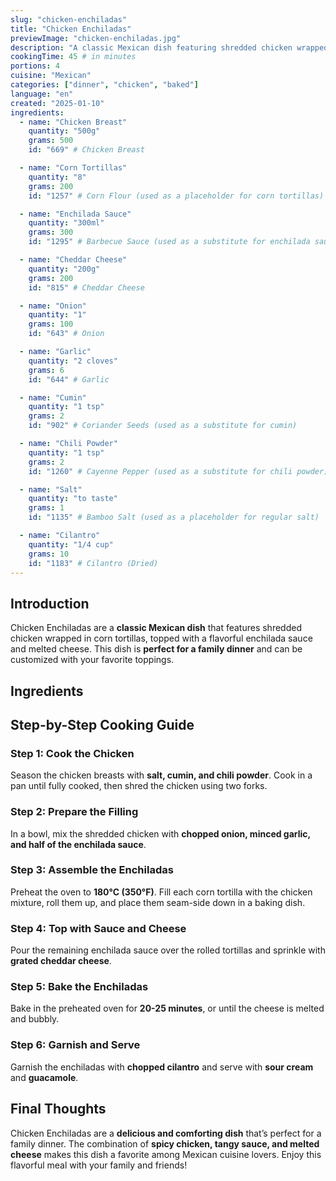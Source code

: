 ```yaml
---
slug: "chicken-enchiladas"
title: "Chicken Enchiladas"
previewImage: "chicken-enchiladas.jpg"
description: "A classic Mexican dish featuring shredded chicken wrapped in corn tortillas, topped with enchilada sauce and melted cheese."
cookingTime: 45 # in minutes
portions: 4
cuisine: "Mexican"
categories: ["dinner", "chicken", "baked"]
language: "en"
created: "2025-01-10"
ingredients:
  - name: "Chicken Breast"
    quantity: "500g"
    grams: 500
    id: "669" # Chicken Breast

  - name: "Corn Tortillas"
    quantity: "8"
    grams: 200
    id: "1257" # Corn Flour (used as a placeholder for corn tortillas)

  - name: "Enchilada Sauce"
    quantity: "300ml"
    grams: 300
    id: "1295" # Barbecue Sauce (used as a substitute for enchilada sauce)

  - name: "Cheddar Cheese"
    quantity: "200g"
    grams: 200
    id: "815" # Cheddar Cheese

  - name: "Onion"
    quantity: "1"
    grams: 100
    id: "643" # Onion

  - name: "Garlic"
    quantity: "2 cloves"
    grams: 6
    id: "644" # Garlic

  - name: "Cumin"
    quantity: "1 tsp"
    grams: 2
    id: "902" # Coriander Seeds (used as a substitute for cumin)

  - name: "Chili Powder"
    quantity: "1 tsp"
    grams: 2
    id: "1260" # Cayenne Pepper (used as a substitute for chili powder)

  - name: "Salt"
    quantity: "to taste"
    grams: 1
    id: "1135" # Bamboo Salt (used as a placeholder for regular salt)

  - name: "Cilantro"
    quantity: "1/4 cup"
    grams: 10
    id: "1183" # Cilantro (Dried)
---
```



## Introduction

Chicken Enchiladas are a **classic Mexican dish** that features shredded chicken wrapped in corn tortillas, topped with a flavorful enchilada sauce and melted cheese. This dish is **perfect for a family dinner** and can be customized with your favorite toppings.

## Ingredients

<IngredientsList
  ingredients={frontmatter.ingredients}
  portions={frontmatter.portions}
/>

## Step-by-Step Cooking Guide

### Step 1: Cook the Chicken

Season the chicken breasts with **salt, cumin, and chili powder**. Cook in a pan until fully cooked, then shred the chicken using two forks.

<CookingStep action="frying-pan-meat-poultry-breast" />

### Step 2: Prepare the Filling

In a bowl, mix the shredded chicken with **chopped onion, minced garlic, and half of the enchilada sauce**.

<CookingStep action="mixing-bowl-vegetables-stirFry" />

### Step 3: Assemble the Enchiladas

Preheat the oven to **180°C (350°F)**. Fill each corn tortilla with the chicken mixture, roll them up, and place them seam-side down in a baking dish.

<CookingStep action="baking-oven-savory-casserole" />

### Step 4: Top with Sauce and Cheese

Pour the remaining enchilada sauce over the rolled tortillas and sprinkle with **grated cheddar cheese**.

<CookingStep action="seasoning-spices-mix" />

### Step 5: Bake the Enchiladas

Bake in the preheated oven for **20-25 minutes**, or until the cheese is melted and bubbly.

<CookingStep action="baking-oven-savory-lasagna" />

### Step 6: Garnish and Serve

Garnish the enchiladas with **chopped cilantro** and serve with **sour cream** and **guacamole**.

## Final Thoughts

Chicken Enchiladas are a **delicious and comforting dish** that’s perfect for a family dinner. The combination of **spicy chicken, tangy sauce, and melted cheese** makes this dish a favorite among Mexican cuisine lovers. Enjoy this flavorful meal with your family and friends!

<NutritionFacts ingredients={frontmatter.ingredients} />
